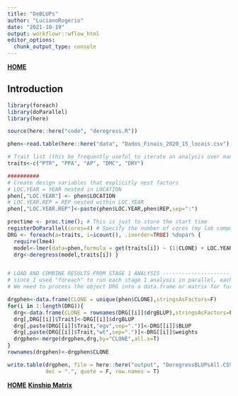 ```yaml
---
title: "DeBLUPs"
author: "LucianoRogerio"
date: "2021-10-19"
output: workflowr::wflow_html
editor_options:
  chunk_output_type: console
---
```


[**HOME**](index.html)

## Introduction

```r
library(foreach)
library(doParallel)
library(here)

source(here::here("code", "deregress.R"))

phen<-read.table(here::here("data", "Dados_Finais_2020_15_locais.csv"), head=T, sep = ";", dec = ".")

# Trait list (this be frequently useful to iterate an analysis over many traits)
traits<-c("PTR", "PPA", "AP", "DMC", "DRY")

##########
# Create design variables that explicitly nest factors
# LOC.YEAR = YEAR nested in LOCATION
phen[,"LOC.YEAR"] <- phen$LOCATION
# LOC.YEAR.REP = REP nested within LOC.YEAR
phen[,"LOC.YEAR.REP"]<-paste(phen$LOC.YEAR,phen$REP,sep=":")

proctime <- proc.time(); # This is just to store the start time
registerDoParallel(cores=4) # Specify the number of cores (my lab computer has 8; I will use 6 of them)
DRG <- foreach(a=traits, i=icount(), .inorder=TRUE) %dopar% {
  require(lme4)
  model<-lmer(data=phen,formula = get(traits[i]) ~ (1|CLONE) + LOC.YEAR + (1|LOC.YEAR.REP)) # CLONE and REP are random LOC.YEAR is fixed
  drg<-deregress(model,traits[i]) }


# LOAD AND COMBINE RESULTS FROM STAGE 1 ANALYSIS ---------------------------------------------------------------------------
# since I used "foreach" to run each stage 1 analysis in parallel, each trait is in a separate element of a list
# We need to process the object DRG into a data.frame or matrix for further analysis

drgphen<-data.frame(CLONE = unique(phen$CLONE),stringsAsFactors=F)
for(i in 1:length(DRG)){
  drg<-data.frame(CLONE = rownames(DRG[[i]]$drgBLUP),stringsAsFactors=F)
  drg[,DRG[[i]]$Trait]<-DRG[[i]]$drgBLUP
  drg[,paste(DRG[[i]]$Trait,"egv",sep=".")]<-DRG[[i]]$BLUP
  drg[,paste(DRG[[i]]$Trait,"wt",sep=".")]<-DRG[[i]]$weights
  drgphen<-merge(drgphen,drg,by="CLONE",all.x=T)
}
rownames(drgphen)<-drgphen$CLONE

write.table(drgphen, file = here::here("output", "DeregressBLUPsAll.CSV"), sep = ";",
            dec = ".", quote = F, row.names = T)

```

[**HOME**](index.html)
[**Kinship Matrix**](Kmatrix.html)
